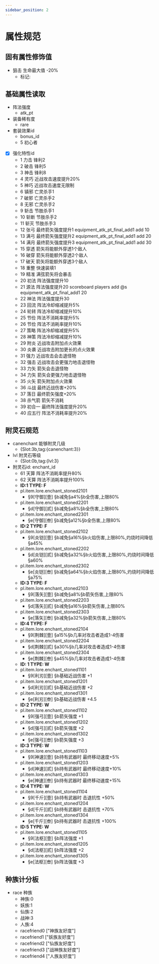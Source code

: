 ```yaml
---
sidebar_position: 2
---
```


# 属性规范

## 固有属性修饰值

+ 狙击 生命最大值 -20%
  + 标记:



## 基础属性读取

+ 阵法强度
  + atk_pt
+ 装备稀有度
  + rare
+ 套装效果id
  + bonus_id
  + 5 初心者
+ [X] 强化特性id
  + 1 力击 锋利2
  + 2 破击 锋利5
  + 3 神击 锋利8
  + 4 灵巧 近战攻击速度提升20%
  + 5 神巧 近战攻击速度无限制
  + 6 镇邪 亡灵杀手1
  + 7 破邪 亡灵杀手2
  + 8 无邪 亡灵杀手2
  + 9 斩击 节肢杀手1
  + 10 斩断 节肢杀手2
  + 11 斩灭 节肢杀手3
  + 12 张弓 最终箭矢强度提升1 equipment_atk_pt_final_add1 add 10
  + 13 满弓 最终箭矢强度提升2 equipment_atk_pt_final_add1 add 20
  + 14 满月 最终箭矢强度提升3 equipment_atk_pt_final_add1 add 30
  + 15 穿透 箭矢将能额外穿透1个敌人
  + 16 破穿 箭矢将能额外穿透2个敌人
  + 17 破天 箭矢将能额外穿透3个敌人
  + 18 重整 快速装填1
  + 19 精准 满弦箭矢将会暴击
  + 20 初法 阵法强度提升10
  + 21 源法 阵法强度提升20 scoreboard players add @s equipment_atk_pt_final_add1 20
  + 22 神法 阵法强度提升30
  + 23 回流 阵法冷却缩减提升5%
  + 24 轮转 阵法冷却缩减提升10%
  + 25 节俭 阵法不消耗率提升5%
  + 26 节俭 阵法不消耗率提升10%
  + 27 策略 阵法冷却缩减提升5%
  + 28 神策 阵法冷却缩减提升10%
  + 29 附炎 近战攻击附加点火效果
  + 30 炎袭 近战攻击附加更长的点火效果
  + 31 强力 近战攻击会击退怪物
  + 32 强击 近战攻击会更强力地击退怪物
  + 33 力矢 箭矢会击退怪物
  + 34 力矢 箭矢会更强力地击退怪物
  + 35 火矢 箭矢附加点火效果
  + 36 斗战 最终近战伤害+20%
  + 37 落日 最终箭矢强度+20%
  + 38 杀气箭 箭矢不消耗
  + 39 初合一 最终阵法强度提升20%
  + 40 应五行 阵法不消耗率提升20%

## 附灵石规范
+ canenchant 能够附灵几级
  + {Slot:3b,tag:{canenchant:3}}
+ lvl 附灵石等级
  + {Slot:0b,tag:{lvl:3}
+ 附灵石id: enchant_id
  + 61 天算 阵法不消耗率提升80%
  + 62 天算 阵法不消耗率提升100%
  + **ID:1 TYPE: F**
  + pl.item.lore.enchant_stoned2101
    + §9[守御][壹] §b减免§a4%§b全伤害,上限80%
  + pl.item.lore.enchant_stoned2201
    + §d[守御][贰] §b减免§a8%§b全伤害,上限80%
  + pl.item.lore.enchant_stoned2301
    + §e[守御][叁] §b减免§a12%§b全伤害,上限80%
  + **ID:2 TYPE: F**
  + pl.item.lore.enchant_stoned2102
    + §9[炎铠][壹] §b减免§a16%§b火焰伤害,上限80%,灼烧时间降低§a45%
  + pl.item.lore.enchant_stoned2202
    + §d[炎铠][贰] §b减免§a32%§b火焰伤害,上限80%,灼烧时间降低§a60%
  + pl.item.lore.enchant_stoned2302
    + §e[炎铠][叁] §b减免§a64%§b火焰伤害,上限80%,灼烧时间降低§a75%
  + **ID:3 TYPE: F**
  + pl.item.lore.enchant_stoned2103
    + §9[落矢][壹] §b减免§a8%§b箭矢伤害,上限80%
  + pl.item.lore.enchant_stoned2203
    + §d[落矢][贰] §b减免§a16%§b箭矢伤害,上限80%
  + pl.item.lore.enchant_stoned2303
    + §e[落矢][叁] §b减免§a32%§b箭矢伤害,上限80%
  + **ID:4 TYPE: F**
  + pl.item.lore.enchant_stoned2104
    + §9[荆棘][壹] §a15%§b几率对攻击者造成1-4伤害
  + pl.item.lore.enchant_stoned2204
    + §d[荆棘][贰] §a30%§b几率对攻击者造成1-4伤害
  + pl.item.lore.enchant_stoned2304
    + §e[荆棘][叁] §a45%§b几率对攻击者造成1-4伤害
  + **ID: 1 TYPE: W**
  + pl.item.lore.enchant_stoned1101
    + §9[利刃][壹] §b基础近战伤害 +1
  + pl.item.lore.enchant_stoned1201
    + §d[利刃][贰] §b基础近战伤害 +2
  + pl.item.lore.enchant_stoned1301
    + §e[利刃][叁] §b基础近战伤害 +4.5
  + **ID:2 TYPE: W**
  + pl.item.lore.enchant_stoned1102
    + §9[强弓][壹] §b箭矢强度 +1
  + pl.item.lore.enchant_stoned1202
    + §d[强弓][贰] §b箭矢强度 +2
  + pl.item.lore.enchant_stoned1302
    + §e[强弓][叁] §b箭矢强度 +3
  + **ID:3 TYPE: W**
  + pl.item.lore.enchant_stoned1103
    + §9[神速][壹] §b持有武器时 最终移动速度+5%
  + pl.item.lore.enchant_stoned1203
    + §d[神速][贰] §b持有武器时 最终移动速度+10%
  + pl.item.lore.enchant_stoned1303
    + §e[神速][叁] §b持有武器时 最终移动速度+15%
  + **ID:4 TYPE: W**
  + pl.item.lore.enchant_stoned1104
    + §9[千斤][壹] §b持有武器时 击退抗性 +50%
  + pl.item.lore.enchant_stoned1204
    + §d[千斤][贰] §b持有武器时 击退抗性 +70%
  + pl.item.lore.enchant_stoned1304
    + §e[千斤][叁] §b持有武器时 击退抗性 +100%
  + **ID:5 TYPE: W**
  + pl.item.lore.enchant_stoned1105
    + §9[法枢][壹] §b阵法强度 +1
  + pl.item.lore.enchant_stoned1205
    + §d[法枢][贰] §b阵法强度 +2
  + pl.item.lore.enchant_stoned1305
    + §e[法枢][叁] §b阵法强度 +3

## 种族计分板
+ race 种族
  + 神族:0
  + 妖族:1
  + 仙族:2
  + 战神:3
  + 人族:4
  + racefriend0 ["神族友好度"]
  + racefriend1 ["妖族友好度"]
  + racefriend2 ["仙族友好度"]
  + racefriend3 ["战神族友好度"]
  + racefriend4 ["人族友好度"]

